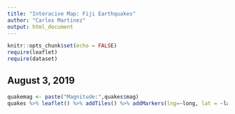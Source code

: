 ```yaml
---
title: "Interacive Map: Fiji Earthquakes"
author: "Carlos Martinez"
output: html_document
---
```


```r
knitr::opts_chunk$set(echo = FALSE)
require(leaflet)
require(dataset)
```

## August 3, 2019


```r
quakemag <- paste("Magnitude:",quakes$mag)
quakes %>% leaflet() %>% addTiles() %>% addMarkers(lng=~long, lat = ~lat,clusterOptions=markerClusterOptions(),popup=quakemag)
```

